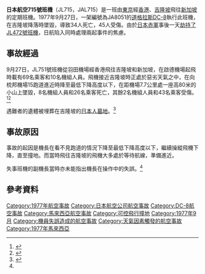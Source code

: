 {{Infobox Airliner accident
|name= 日本航空715號班機空難
|Crash image= McDonnell Douglas DC-8-62H, Japan Air Lines - JAL AN0654114.jpg
|Image caption= 與失事客機相似的DC-8-62H（編號JA8052）
|Date= 1977年9月27日
|Type= [[可控飛行撞地|可控飛行撞地]]
|Site= {{MAS}}[[雪蘭莪|雪蘭莪]]（近[[苏丹阿都阿兹沙机场|梳邦國際機場]]）
|Coordinates= 
|Origin= {{JPN}}[[東京國際機場|東京國際機場]]
|StopoverA= {{BHKG}}[[啟德機場|啟德機場]]
|Last stopover= {{MAS}}[[苏丹阿都阿兹沙机场|吉隆坡梳邦國際機場]]
|Destination= {{SIN}}[[巴耶利峇空軍基地|巴耶利峇機場]]
|Fatalities= 34
|Injuries= 45
|Aircraft Type= [[道格拉斯DC-8|麥道DC-8-62H]]
|Operator= [[日本航空|日本航空]]
|Tail Number= JA8051
|Passengers= 69
|Crew= 10
|Survivors= 45
}}

'''日本航空715號班機'''（JL715，JAL715）是一班由[[東京|東京]]經[[香港|香港]]、[[吉隆坡|吉隆坡]]飛往[[新加坡|新加坡]]的定期班機。1977年9月27日，一架編號為JA8051的[[道格拉斯DC-8|道格拉斯DC-8]]執行此班機，在吉隆坡降落時墜毀，導致34人死亡，45人受傷。由於[[日本赤軍|日本赤軍]]事後一天[[日本航空472號班機劫機事件|劫持了JL472號班機]]，日航陷入同時處理兩起事件的焦慮。

==事故經過==
9月27日，JL751號班機從羽田機場經香港飛往吉隆坡和新加坡，在啟德機場起飛時載有69名乘客和10名機組人員。飛機接近吉隆坡時正處於惡劣天氣之中，在向梳邦機場15跑道進近時降至最低下降高度以下，在距機場7.7公里處一座高80米的小山上墜毀，8名機組人員和26名乘客死亡，其餘2名機組人員和43名乘客受傷。<ref name="JAL">{{cite web|url=http://www.jal.com/en/flight/safety/center/accident.html|title=Accidents JAL has caused other than Flight 123 Accident|publisher=JAPAN AIRLINES Corporate Information|language=en|accessdate=2014-05-17|archive-date=2020-01-09|archive-url=https://web.archive.org/web/20200109103115/http://www.jal.com/en/flight/safety/center/accident.html|dead-url=no}}</ref><ref name="ASN">{{cite web|url=http://aviation-safety.net/database/record.php?id=19770927-0|title=ASN Aircraft accident McDonnell Douglas DC-8-62H JA8051 Kuala Lumpur Subang International Airport (KUL)|publisher=[[航空安全網|航空安全網]]|language=en|accessdate=2014-05-17|archive-date=2015-03-21|archive-url=https://web.archive.org/web/20150321014255/http://aviation-safety.net/database/record.php?id=19770927-0|dead-url=no}}</ref>

遇難者的遺體被埋葬在吉隆坡的[[日本人墓地|日本人墓地]]。<ref>{{cite web|url=http://www.eva.hi-ho.ne.jp/yasu-ito/travel/malaysia_jpn_cemy/malaysia_jpn_cemy_body.shtml|title=マレーシア日本人墓地を訪ねて|language=ja|accessdate=2014-05-17|archive-date=2019-01-23|archive-url=https://web.archive.org/web/20190123124153/http://www.eva.hi-ho.ne.jp/yasu-ito/travel/malaysia_jpn_cemy/malaysia_jpn_cemy_body.shtml|dead-url=no}}</ref>

==事故原因==
事故的起因是機長在看不見跑道的情況下降至最低下降高度以下，繼續操縱飛機下降，直至撞地。而當時飛往吉隆坡的飛機大多處於等待航線，準備進近。

失事班機的副機長當時亦未能指出機長在操作中的失誤。<ref name="JAL" />

==參考資料==
{{reflist}}

{{1977年航空事故}}
[[Category:1977年航空事故|Category:1977年航空事故]]
[[Category:日本航空公司航空事故|Category:日本航空公司航空事故]]
[[Category:DC-8航空事故|Category:DC-8航空事故]]
[[Category:馬來西亞航空事故|Category:馬來西亞航空事故]]
[[Category:可控飛行撞地|Category:可控飛行撞地]]
[[Category:1977年9月|Category:1977年9月]]
[[Category:機員失誤造成的航空事故|Category:機員失誤造成的航空事故]]
[[Category:天氣因素觸發的航空事故|Category:天氣因素觸發的航空事故]]
[[Category:1977年馬來西亞|Category:1977年馬來西亞]]